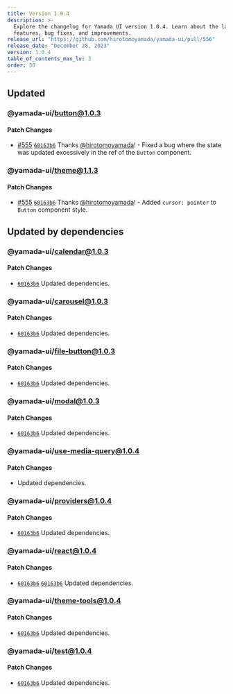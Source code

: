 ```yaml
---
title: Version 1.0.4
description: >-
  Explore the changelog for Yamada UI version 1.0.4. Learn about the latest
  features, bug fixes, and improvements.
release_url: "https://github.com/hirotomoyamada/yamada-ui/pull/556"
release_date: "December 28, 2023"
version: 1.0.4
table_of_contents_max_lv: 3
order: 30
---
```


## Updated

### @yamada-ui/button@1.0.3

#### Patch Changes

- [#555](https://github.com/hirotomoyamada/yamada-ui/pull/555) [`60163b6`](https://github.com/hirotomoyamada/yamada-ui/commit/60163b6b1d13a904754e207da3c0840a8e265e3e) Thanks [@hirotomoyamada](https://github.com/hirotomoyamada)! - Fixed a bug where the state was updated excessively in the ref of the `Button` component.

### @yamada-ui/theme@1.1.3

#### Patch Changes

- [#555](https://github.com/hirotomoyamada/yamada-ui/pull/555) [`60163b6`](https://github.com/hirotomoyamada/yamada-ui/commit/60163b6b1d13a904754e207da3c0840a8e265e3e) Thanks [@hirotomoyamada](https://github.com/hirotomoyamada)! - Added `cursor: pointer` to `Button` component style.

## Updated by dependencies

### @yamada-ui/calendar@1.0.3

#### Patch Changes

- [`60163b6`](https://github.com/hirotomoyamada/yamada-ui/commit/60163b6b1d13a904754e207da3c0840a8e265e3e) Updated dependencies.

### @yamada-ui/carousel@1.0.3

#### Patch Changes

- [`60163b6`](https://github.com/hirotomoyamada/yamada-ui/commit/60163b6b1d13a904754e207da3c0840a8e265e3e) Updated dependencies.

### @yamada-ui/file-button@1.0.3

#### Patch Changes

- [`60163b6`](https://github.com/hirotomoyamada/yamada-ui/commit/60163b6b1d13a904754e207da3c0840a8e265e3e) Updated dependencies.

### @yamada-ui/modal@1.0.3

#### Patch Changes

- [`60163b6`](https://github.com/hirotomoyamada/yamada-ui/commit/60163b6b1d13a904754e207da3c0840a8e265e3e) Updated dependencies.

### @yamada-ui/use-media-query@1.0.4

#### Patch Changes

- Updated dependencies.

### @yamada-ui/providers@1.0.4

#### Patch Changes

- [`60163b6`](https://github.com/hirotomoyamada/yamada-ui/commit/60163b6b1d13a904754e207da3c0840a8e265e3e) Updated dependencies.

### @yamada-ui/react@1.0.4

#### Patch Changes

- [`60163b6`](https://github.com/hirotomoyamada/yamada-ui/commit/60163b6b1d13a904754e207da3c0840a8e265e3e) [`60163b6`](https://github.com/hirotomoyamada/yamada-ui/commit/60163b6b1d13a904754e207da3c0840a8e265e3e) Updated dependencies.

### @yamada-ui/theme-tools@1.0.4

#### Patch Changes

- [`60163b6`](https://github.com/hirotomoyamada/yamada-ui/commit/60163b6b1d13a904754e207da3c0840a8e265e3e) Updated dependencies.

### @yamada-ui/test@1.0.4

#### Patch Changes

- [`60163b6`](https://github.com/hirotomoyamada/yamada-ui/commit/60163b6b1d13a904754e207da3c0840a8e265e3e) Updated dependencies.
